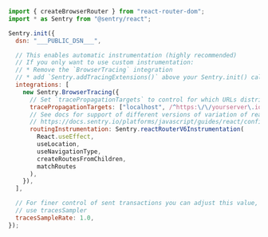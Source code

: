 ```javascript
import { createBrowserRouter } from "react-router-dom";
import * as Sentry from "@sentry/react";

Sentry.init({
  dsn: "___PUBLIC_DSN___",

  // This enables automatic instrumentation (highly recommended)
  // If you only want to use custom instrumentation:
  // * Remove the `BrowserTracing` integration
  // * add `Sentry.addTracingExtensions()` above your Sentry.init() call
  integrations: [
    new Sentry.BrowserTracing({
      // Set `tracePropagationTargets` to control for which URLs distributed tracing should be enabled
      tracePropagationTargets: ["localhost", /^https:\/\/yourserver\.io\/api/],
      // See docs for support of different versions of variation of react router
      // https://docs.sentry.io/platforms/javascript/guides/react/configuration/integrations/react-router/
      routingInstrumentation: Sentry.reactRouterV6Instrumentation(
        React.useEffect,
        useLocation,
        useNavigationType,
        createRoutesFromChildren,
        matchRoutes
      ),
    }),
  ],

  // For finer control of sent transactions you can adjust this value, or
  // use tracesSampler
  tracesSampleRate: 1.0,
});
```
